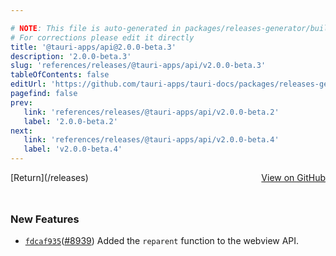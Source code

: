 ```yaml
---

# NOTE: This file is auto-generated in packages/releases-generator/build.ts
# For corrections please edit it directly
title: '@tauri-apps/api@2.0.0-beta.3'
description: '2.0.0-beta.3'
slug: 'references/releases/@tauri-apps/api/v2.0.0-beta.3'
tableOfContents: false
editUrl: 'https://github.com/tauri-apps/tauri-docs/packages/releases-generator/build.ts'
pagefind: false
prev:
   link: 'references/releases/@tauri-apps/api/v2.0.0-beta.2'
   label: '2.0.0-beta.2'
next:
   link: 'references/releases/@tauri-apps/api/v2.0.0-beta.4'
   label: 'v2.0.0-beta.4'
---
```


			

<ReleaseSidebar slug="references/releases/@tauri-apps/api"  packageName="@tauri-apps/api" />

<div style="margin-bottom:3rem; display: flex; justify-content: space-between; align-items: center"><span>[Return](/releases)</span><span><a href="https://github.com/tauri-apps/tauri/releases/tag/@tauri-apps/api-v2.0.0-beta.3">View on GitHub</a></span></div>

### New Features

- [`fdcaf935`](https://www.github.com/tauri-apps/tauri/commit/fdcaf935fa75ecfa2806939c4faad4fe9e880386)([#8939](https://www.github.com/tauri-apps/tauri/pull/8939)) Added the `reparent` function to the webview API.

